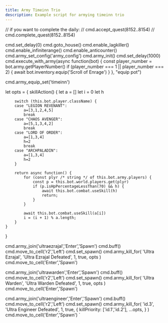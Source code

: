 ```yaml
---
title: Army Timeinn Trio
description: Example script for armying timeinn trio
---
```




// if you want to complete the daily:
// cmd.accept_quest(8152..8154)
// cmd.complete_quest(8152..8154)

cmd.set_delay(0)
cmd.goto_house()
cmd.enable_lagkiller()
cmd.enable_infiniterange()
cmd.enable_anticounter()
cmd.army_set_config('army_config')
cmd.army_init()
cmd.set_delay(1000)
cmd.execute_with_army(async function(bot) {
	const player_number = bot.army.getPlayerNumber()
	if (player_number === 1 || player_number === 2) {
		await bot.inventory.equip('Scroll of Enrage')
	}
}, "equip pot")

cmd.army_equip_set('timeinn')

let opts = 	{
	skillAction() {
		let a = []
		let i = 0
		let h

		switch (this.bot.player.className) {
		case "LEGION REVENANT":
			a=[3,1,2,4,5]
			break
		case "CHAOS AVENGER":
			a=[5,1,3,4,2]
			break
		case "LORD OF ORDER":
			a=[1,3,4]
			h=2
			break
		case "ARCHPALADIN":
			a=[1,3,4]
			h=2
		}

		return async function() {
			for (const plyr /* string */ of this.bot.army.players) {
				const p = this.bot.world.players.get(plyr)
				if (p.isHpPercentageLessThan(70) && h) {
					await this.bot.combat.useSkill(h)
					return;
				}
			}

			await this.bot.combat.useSkill(a[i])
			i = (i + 1) % a.length;
		}
	}
}

cmd.army_join('ultraezrajal','Enter','Spawn')
cmd.buff()
cmd.move_to_cell('r2','Left')
cmd.set_spawn()
cmd.army_kill_for(
	'Ultra Ezrajal',
	'Ultra Ezrajal Defeated',
	1,
	true,
	opts
)
cmd.move_to_cell('Enter','Spawn')

cmd.army_join('ultrawarden','Enter','Spawn')
cmd.buff()
cmd.move_to_cell('r2','Left')
cmd.set_spawn()
cmd.army_kill_for(
	'Ultra Warden',
	'Ultra Warden Defeated',
	1,
	true,
	opts
)
cmd.move_to_cell('Enter','Spawn')

cmd.army_join('ultraengineer','Enter','Spawn')
cmd.buff()
cmd.move_to_cell('r2','Left')
cmd.set_spawn()
cmd.army_kill_for(
	'id.3',
	'Ultra Engineer Defeated',
	1,
	true,
	{
		killPriority: ['id.1','id.2'],
		...opts,
	}
)
cmd.move_to_cell('Enter','Spawn')
`

<Code code={sampleCode} lang="js" title="script.js" />
